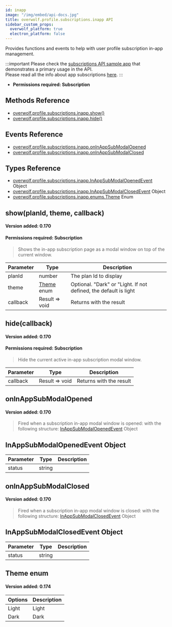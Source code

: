 ```yaml
---
id: inapp
image: "/img/embed/api-docs.jpg"
title: overwolf.profile.subscriptions.inapp API
sidebar_custom_props:
  overwolf_platform: true
  electron_platform: false
---
```


Provides functions and events to help with user profile subscription in-app management.

:::important
Please check the [subscriptions API sample app](../subscriptions#sample-app) that demonstrates a primary usage in the API.  
Please read all the info about app subscriptions [here](/start/monetize-with-subs/subscriptions-overview).
:::

* **Permissions required: Subscription**

## Methods Reference

* [overwolf.profile.subscriptions.inapp.show()](#showplanid-theme-callback)
* [overwolf.profile.subscriptions.inapp.hide()](#hidecallback)

## Events Reference

* [overwolf.profile.subscriptions.inapp.onInAppSubModalOpened](#oninappsubmodalopened)
* [overwolf.profile.subscriptions.inapp.onInAppSubModalClosed](#oninappsubmodalclosed)

## Types Reference

* [overwolf.profile.subscriptions.inapp.InAppSubModalOpenedEvent](#inappsubmodalopenedevent-object) Object
* [overwolf.profile.subscriptions.inapp.InAppSubModalClosedEvent](#inappsubmodalclosedevent-object) Object
* [overwolf.profile.subscriptions.inapp.enums.Theme](#theme-enum) Enum

## show(planId, theme, callback)
#### Version added: 0.170
#### Permissions required: Subscription #####

> Shows the in-app subscription page as a modal window on top of the current window.

Parameter | Type                                   | Description                                                      |
----------| ---------------------------------------| ---------------------------------------------------------------- |
planId    | number                                 | The plan Id to display                                           |   
theme     | [Theme](#theme-enum) enum               | Optional. "Dark" or "Light. If not defined, the default is light |   
callback  | Result => void                         | Returns with the result                                          |   

## hide(callback)
#### Version added: 0.170
#### Permissions required: Subscription #####

> Hide the current active in-app subscription modal window.

Parameter | Type                                   | Description                                                      |
----------| ---------------------------------------| ---------------------------------------------------------------- |
callback  | Result => void                         | Returns with the result                                          |   

## onInAppSubModalOpened
#### Version added: 0.170

> Fired when a subscription in-app modal window is opened: with the following structure: [InAppSubModalOpenedEvent](#inappsubmodalopenedevent-object) Object

## InAppSubModalOpenedEvent Object

Parameter       | Type                                           | Description     |
----------------| -----------------------------------------------|---------------- |
status          |  string                                        |                 | 


## onInAppSubModalClosed
#### Version added: 0.170

> Fired when a subscription in-app modal window is closed: with the following structure: [InAppSubModalClosedEvent](#inappsubmodalclosedevent-object) Object

## InAppSubModalClosedEvent Object

Parameter       | Type                                           | Description     |
----------------| -----------------------------------------------|---------------- |
status          |  string                                        |                 | 

## Theme enum

#### Version added: 0.174

| Options           | Description                                                     |
|-------------------| ----------------------------------------------------------------|
| Light             |  Light                                                          |
| Dark              |  Dark                                                           |